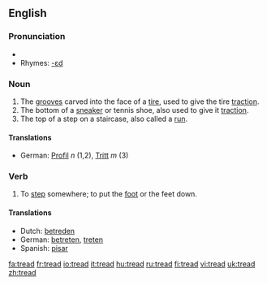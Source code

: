 ==English==

===Pronunciation===
*{{IPA|/'tɻεd/}}
*Rhymes: [[Rhymes:English:-ɛd|-ɛd]]

===Noun===
{{en-noun}}

# The [[grooves]] carved into the face of a [[tire]], used to give the tire [[traction]].
# The bottom of a [[sneaker]] or tennis shoe, also used to give it [[traction]].
# The top of a step on a staircase, also called a [[run]].

====Translations====
*German: [[Profil]] ''n'' (1,2), [[Tritt]] ''m'' (3)

===Verb===
{{en-verb|treads|treading|trod|trodden}}

#To [[step]] somewhere; to put the [[foot]] or the feet down.

====Translations====
*Dutch: [[betreden]]
*German: [[betreten]], [[treten]]
*Spanish: [[pisar]]

[[fa:tread]]
[[fr:tread]]
[[io:tread]]
[[it:tread]]
[[hu:tread]]
[[ru:tread]]
[[fi:tread]]
[[vi:tread]]
[[uk:tread]]
[[zh:tread]]